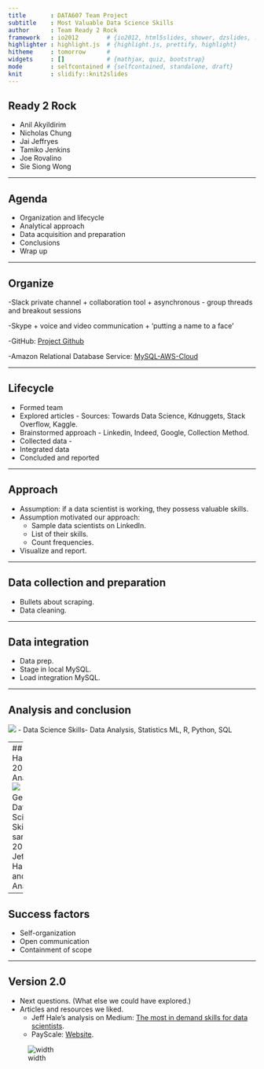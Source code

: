 ```yaml
---
title       : DATA607 Team Project
subtitle    : Most Valuable Data Science Skills
author      : Team Ready 2 Rock
framework   : io2012        # {io2012, html5slides, shower, dzslides, ...}
highlighter : highlight.js  # {highlight.js, prettify, highlight}
hitheme     : tomorrow      # 
widgets     : []            # {mathjax, quiz, bootstrap}
mode        : selfcontained # {selfcontained, standalone, draft}
knit        : slidify::knit2slides
---
```


<style>
.title-slide {
  background-color: #FFFFFF; /* #EDE0CF; ; #CA9F9D*/
}
</style>

## Ready 2 Rock
- Anil Akyildirim
- Nicholas Chung
- Jai Jeffryes
- Tamiko Jenkins
- Joe Rovalino
- Sie Siong Wong

--- 

## Agenda
- Organization and lifecycle
- Analytical approach
- Data acquisition and preparation
- Conclusions
- Wrap up

---

## Organize

-Slack private channel
   + collaboration tool
   + asynchronous - group threads and breakout sessions
   
-Skype
   + voice and video communication
   + 'putting a name to a face'
   
-GitHub: [Project Github](https://github.com/pnojai/dskill)

-Amazon Relational Database Service: [MySQL-AWS-Cloud](msds607.ckxhi71v1dqf.us-east-1.rds.amazonaws.com)

--- 

## Lifecycle
- Formed team
- Explored articles - Sources: Towards Data Science, Kdnuggets, Stack Overflow, Kaggle.
- Brainstormed approach - Linkedin, Indeed, Google, Collection Method. 
- Collected data - 
- Integrated data
- Concluded and reported

--- 

## Approach
- Assumption: if a data scientist is working, they possess valuable skills.
- Assumption motivated our approach:
  - Sample data scientists on LinkedIn.
  - List of their skills.
  - Count frequencies.
- Visualize and report.

---

## Data collection and preparation
- Bullets about scraping.
- Data cleaning.

--- 

## Data integration
- Data prep.
- Stage in local MySQL.
- Load integration MySQL.

--- 

## Analysis and conclusion
![](http://airlocked50.com/wp-content/uploads/2019/10/2019-Bar-Plot.jpg)
- Data Science Skills- Data Analysis, Statistics ML, R, Python, SQL

---
## Jeff Hale 2018 Analysis
![](http://airlocked50.com/wp-content/uploads/2019/10/2018-Bar-Plot.jpg)
- Top General Data Science Skills are same for 2018 Jeff Hale's and our Analysis.

--- 

## Success factors
- Self-organization
- Open communication
- Containment of scope

---

## Version 2.0
- Next questions. (What else we could have explored.)
- Articles and resources we liked.
  - Jeff Hale's analysis on Medium: [The most in demand skills for data scientists](https://towardsdatascience.com/the-most-in-demand-skills-for-data-scientists-4a4a8db896db).
  - PayScale: [Website](https://www.payscale.com).

![width](SM.jpeg)
